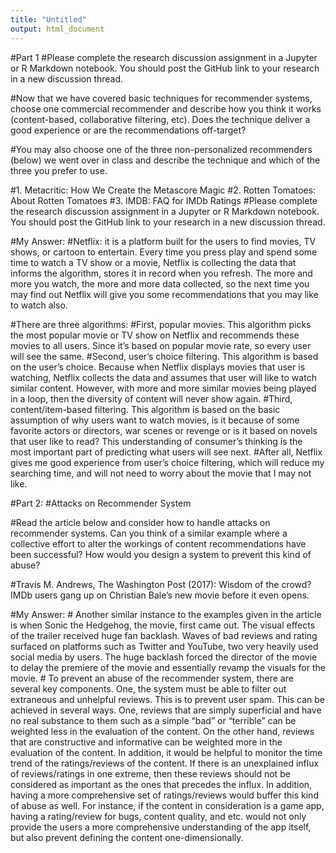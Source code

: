 ---
title: "Untitled"
output: html_document
---
#Part 1
#Please complete the research discussion assignment in a Jupyter or R Markdown notebook. You should post the GitHub link to your research in a new discussion thread.

#Now that we have covered basic techniques for recommender systems, choose one commercial recommender and describe how you think it works (content-based, collaborative filtering, etc). Does the technique deliver a good experience or are the recommendations off-target?

#You may also choose one of the three non-personalized recommenders (below) we went over in class and describe the technique and which of the three you prefer to use.

#1. Metacritic:  How We Create the Metascore Magic
#2. Rotten Tomatoes: About Rotten Tomatoes
#3. IMDB: FAQ for IMDb Ratings
#Please complete the research discussion assignment in a Jupyter or R Markdown notebook. You should post the GitHub link to your research in a new discussion thread.

#My Answer:
#Netflix: it is a platform built for the users to find movies, TV shows, or cartoon to entertain. Every time you press play and spend some time to watch a TV show or a movie, Netflix is collecting the data that informs the algorithm, stores it in record when you refresh. The more and more you watch, the more and more data collected, so the next time you may find out Netflix will give you some recommendations that you may like to watch also.

#There are three algorithms: 
#First, popular movies. This algorithm picks the most popular movie or TV show on Netflix and recommends these movies to all users. Since it's based on popular movie rate, so every user will see the same. 
#Second, user's choice filtering. This algorithm is based on the user's choice. Because when Netflix displays movies that user is watching, Netflix collects the data and assumes that user will like to watch similar content. However, with more and more similar movies being played in a loop, then the diversity of content will never show again. 
#Third, content/item-based filtering. This algorithm is based on the basic assumption of why users want to watch movies, is it because of some favorite actors or directors, war scenes or revenge or is it based on novels that user like to read? This understanding of consumer's thinking is the most important part of predicting what users will see next.
#After all, Netflix gives me good experience from user's choice filtering, which will reduce my searching time, and will not need to worry about the movie that I may not like. 



#Part 2:
#Attacks on Recommender System

#Read the article below and consider how to handle attacks on recommender systems. Can you think of a similar example where a collective effort to alter the workings of content recommendations have been successful? How would you design a system to prevent this kind of abuse?

#Travis M. Andrews, The Washington Post (2017): Wisdom of the crowd? IMDb users gang up on Christian Bale's new movie before it even opens.

#My Answer:
# Another similar instance to the examples given in the article is when Sonic the Hedgehog, the movie, first came out. The visual effects of the trailer received huge fan backlash. Waves of bad reviews and rating surfaced on platforms such as Twitter and YouTube, two very heavily used social media by users. The huge backlash forced the director of the movie to delay the premiere of the movie and essentially revamp the visuals for the movie.
# To prevent an abuse of the recommender system, there are several key components. One, the system must be able to filter out extraneous and unhelpful reviews. This is to prevent user spam. This can be achieved in several ways. One, reviews that are simply superficial and have no real substance to them such as a simple "bad" or "terrible" can be weighted less in the evaluation of the content. On the other hand, reviews that are constructive and informative can be weighted more in the evaluation of the content. In addition, it would be helpful to monitor the time trend of the ratings/reviews of the content. If there is an unexplained influx of reviews/ratings in one extreme, then these reviews should not be considered as important as the ones that precedes the influx. In addition, having a more comprehensive set of ratings/reviews would buffer this kind of abuse as well. For instance, if the content in consideration is a game app, having a rating/review for bugs, content quality, and etc. would not only provide the users a more comprehensive understanding of the app itself, but also prevent defining the content one-dimensionally. 


